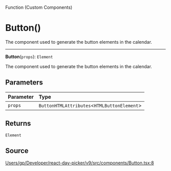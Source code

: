 <SectionTitle>Function (Custom Components)</SectionTitle>

# Button()

<Description>
The component used to generate the button elements in the calendar.
</Description>

---

<a id="undefined" name="undefined"></a>

<SignatureMemberIdentifier>**Button**(`props`): `Element`</SignatureMemberIdentifier>

The component used to generate the button elements in the calendar.

## Parameters

| Parameter | Type |
| :------ | :------ |
| `props` | `ButtonHTMLAttributes`\<`HTMLButtonElement`\> |

## Returns

`Element`

## Source

[Users/gp/Developer/react-day-picker/v9/src/components/Button.tsx:8](https://github.com/gpbl/react-day-picker/blob/next/src/components/Button.tsx#L8)

